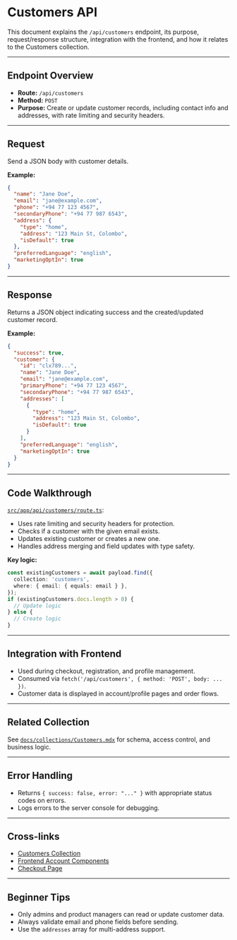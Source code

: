 # Customers API

This document explains the `/api/customers` endpoint, its purpose, request/response structure, integration with the frontend, and how it relates to the Customers collection.

---

## Endpoint Overview

- **Route:** `/api/customers`
- **Method:** `POST`
- **Purpose:** Create or update customer records, including contact info and addresses, with rate limiting and security headers.

---

## Request

Send a JSON body with customer details.

**Example:**
```json
{
  "name": "Jane Doe",
  "email": "jane@example.com",
  "phone": "+94 77 123 4567",
  "secondaryPhone": "+94 77 987 6543",
  "address": {
    "type": "home",
    "address": "123 Main St, Colombo",
    "isDefault": true
  },
  "preferredLanguage": "english",
  "marketingOptIn": true
}
```

---

## Response

Returns a JSON object indicating success and the created/updated customer record.

**Example:**
```json
{
  "success": true,
  "customer": {
    "id": "clx789...",
    "name": "Jane Doe",
    "email": "jane@example.com",
    "primaryPhone": "+94 77 123 4567",
    "secondaryPhone": "+94 77 987 6543",
    "addresses": [
      {
        "type": "home",
        "address": "123 Main St, Colombo",
        "isDefault": true
      }
    ],
    "preferredLanguage": "english",
    "marketingOptIn": true
  }
}
```

---

## Code Walkthrough

[`src/app/api/customers/route.ts`](src/app/api/customers/route.ts:1):

- Uses rate limiting and security headers for protection.
- Checks if a customer with the given email exists.
- Updates existing customer or creates a new one.
- Handles address merging and field updates with type safety.

**Key logic:**
```typescript
const existingCustomers = await payload.find({
  collection: 'customers',
  where: { email: { equals: email } },
});
if (existingCustomers.docs.length > 0) {
  // Update logic
} else {
  // Create logic
}
```

---

## Integration with Frontend

- Used during checkout, registration, and profile management.
- Consumed via `fetch('/api/customers', { method: 'POST', body: ... })`.
- Customer data is displayed in account/profile pages and order flows.

---

## Related Collection

See [`docs/collections/Customers.mdx`](../collections/Customers.mdx) for schema, access control, and business logic.

---

## Error Handling

- Returns `{ success: false, error: "..." }` with appropriate status codes on errors.
- Logs errors to the server console for debugging.

---

## Cross-links

- [Customers Collection](../collections/Customers.mdx)
- [Frontend Account Components](../../src/components/account/)
- [Checkout Page](../../src/app/(frontend)/checkout/page.tsx)

---

## Beginner Tips

- Only admins and product managers can read or update customer data.
- Always validate email and phone fields before sending.
- Use the `addresses` array for multi-address support.
